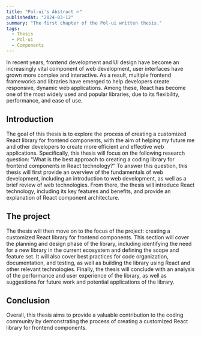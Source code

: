 ```yaml
---
title: "Pol-ui's Abstract 🔥"
publishedAt: "2024-03-12"
summary: "The first chapter of the Pol-ui written thesis."
tags:
  - Thesis
  - Pol-ui
  - Components
---
```


 
In recent years, frontend development and UI design have become an increasingly vital component of web development, user interfaces have grown more complex and interactive. As a result, multiple frontend frameworks and libraries have emerged to help developers create responsive, dynamic web applications. Among these, React has become one of the most widely used and popular libraries, due to its flexibility, performance, and ease of use.

## Introduction

The goal of this thesis is to explore the process of creating a customized React library for frontend components, with the aim of helping my future me and other developers to create more efficient and effective web applications. Specifically, this thesis will focus on the following research question: “What is the best approach to creating a coding library for frontend components in React technology?”
To answer this question, this thesis will first provide an overview of the fundamentals of web development, including an introduction to web development, as well as a brief review of web technologies. From there, the thesis will introduce React technology, including its key features and benefits, and provide an explanation of React component architecture.

## The project

The thesis will then move on to the focus of the project: creating a customized React library for frontend components. This section will cover the planning and design phase of the library, including identifying the need for a new library in the current ecosystem and defining the scope and feature set. It will also cover best practices for code organization, documentation, and testing, as well as building the library using React and other relevant technologies.
Finally, the thesis will conclude with an analysis of the performance and user experience of the library, as well as suggestions for future work and potential applications of the library.

## Conclusion

Overall, this thesis aims to provide a valuable contribution to the coding community by demonstrating the process of creating a customized React library for frontend components.
